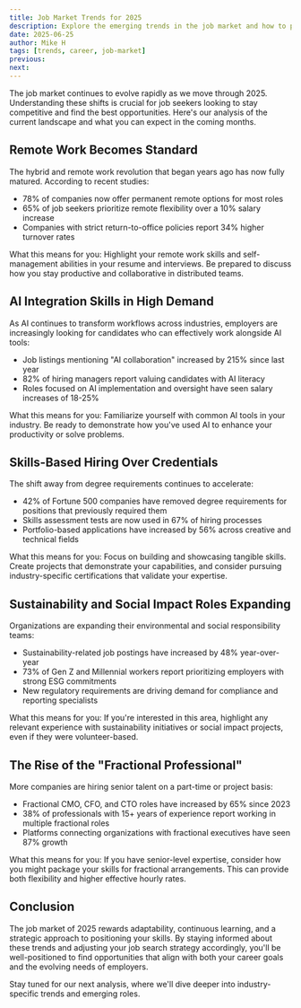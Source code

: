 ```yaml
---
title: Job Market Trends for 2025
description: Explore the emerging trends in the job market and how to position yourself for success
date: 2025-06-25
author: Mike H
tags: [trends, career, job-market]
previous:
next:
---
```


The job market continues to evolve rapidly as we move through 2025. Understanding these shifts is crucial for job seekers looking to stay competitive and find the best opportunities. Here's our analysis of the current landscape and what you can expect in the coming months.

## Remote Work Becomes Standard

The hybrid and remote work revolution that began years ago has now fully matured. According to recent studies:

- 78% of companies now offer permanent remote options for most roles
- 65% of job seekers prioritize remote flexibility over a 10% salary increase
- Companies with strict return-to-office policies report 34% higher turnover rates

What this means for you: Highlight your remote work skills and self-management abilities in your resume and interviews. Be prepared to discuss how you stay productive and collaborative in distributed teams.

## AI Integration Skills in High Demand

As AI continues to transform workflows across industries, employers are increasingly looking for candidates who can effectively work alongside AI tools:

- Job listings mentioning "AI collaboration" increased by 215% since last year
- 82% of hiring managers report valuing candidates with AI literacy
- Roles focused on AI implementation and oversight have seen salary increases of 18-25%

What this means for you: Familiarize yourself with common AI tools in your industry. Be ready to demonstrate how you've used AI to enhance your productivity or solve problems.

## Skills-Based Hiring Over Credentials

The shift away from degree requirements continues to accelerate:

- 42% of Fortune 500 companies have removed degree requirements for positions that previously required them
- Skills assessment tests are now used in 67% of hiring processes
- Portfolio-based applications have increased by 56% across creative and technical fields

What this means for you: Focus on building and showcasing tangible skills. Create projects that demonstrate your capabilities, and consider pursuing industry-specific certifications that validate your expertise.

## Sustainability and Social Impact Roles Expanding

Organizations are expanding their environmental and social responsibility teams:

- Sustainability-related job postings have increased by 48% year-over-year
- 73% of Gen Z and Millennial workers report prioritizing employers with strong ESG commitments
- New regulatory requirements are driving demand for compliance and reporting specialists

What this means for you: If you're interested in this area, highlight any relevant experience with sustainability initiatives or social impact projects, even if they were volunteer-based.

## The Rise of the "Fractional Professional"

More companies are hiring senior talent on a part-time or project basis:

- Fractional CMO, CFO, and CTO roles have increased by 65% since 2023
- 38% of professionals with 15+ years of experience report working in multiple fractional roles
- Platforms connecting organizations with fractional executives have seen 87% growth

What this means for you: If you have senior-level expertise, consider how you might package your skills for fractional arrangements. This can provide both flexibility and higher effective hourly rates.

## Conclusion

The job market of 2025 rewards adaptability, continuous learning, and a strategic approach to positioning your skills. By staying informed about these trends and adjusting your job search strategy accordingly, you'll be well-positioned to find opportunities that align with both your career goals and the evolving needs of employers.

Stay tuned for our next analysis, where we'll dive deeper into industry-specific trends and emerging roles.
